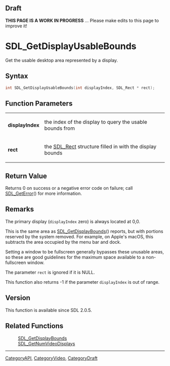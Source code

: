 
== Draft ==

'''THIS PAGE IS A WORK IN PROGRESS''' ... Please make edits to this page to improve it!



<!-- #*^*^*^*^*See https://wiki.libsdl.org/SGFunctions for details on editing this page*^*^*^*^* -->
= SDL_GetDisplayUsableBounds =

Get the usable desktop area represented by a display.

== Syntax ==

<syntaxhighlight lang='c'>
int SDL_GetDisplayUsableBounds(int displayIndex, SDL_Rect * rect);
</syntaxhighlight>

== Function Parameters ==

{|
|'''displayIndex'''
|the index of the display to query the usable bounds from
|-
|'''rect'''
|the [[SDL_Rect]] structure filled in with the display bounds
|}

== Return Value ==

Returns 0 on success or a negative error code on failure; call
[[SDL_GetError]]() for more information.



== Remarks ==

The primary display (<code>displayIndex</code> zero) is always located at
0,0.

This is the same area as [[SDL_GetDisplayBounds]]() reports, but with
portions reserved by the system removed. For example, on Apple's macOS,
this subtracts the area occupied by the menu bar and dock.

Setting a window to be fullscreen generally bypasses these unusable areas,
so these are good guidelines for the maximum space available to a
non-fullscreen window.

The parameter <code>rect</code> is ignored if it is NULL.

This function also returns -1 if the parameter <code>displayIndex</code> is
out of range.

== Version ==

This function is available since SDL 2.0.5.



== Related Functions ==

:[[SDL_GetDisplayBounds]]
:[[SDL_GetNumVideoDisplays]]

----
[[CategoryAPI]], [[CategoryVideo]], [[CategoryDraft]]
<!-- #See the Style Guide for instructions on editing the footer. -->


